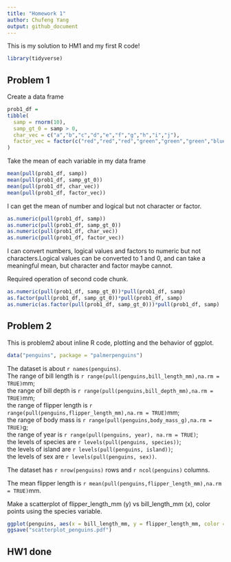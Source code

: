 ```yaml
---
title: "Homework 1"
author: Chufeng Yang
output: github_document
---
```


This is my solution to HM1 and my first R code!

```r
library(tidyverse)
```

## Problem 1

Create a data frame 

```r
prob1_df =
tibble(
  samp = rnorm(10),
  samp_gt_0 = samp > 0,
  char_vec = c("a","b","c","d","e","f","g","h","i","j"),
  factor_vec = factor(c("red","red","red","green","green","green","blue","blue","blue","blue"))
)
```

Take the mean of each variable in my data frame

```r
mean(pull(prob1_df, samp))
mean(pull(prob1_df, samp_gt_0))
mean(pull(prob1_df, char_vec))
mean(pull(prob1_df, factor_vec))
```

I can get the mean of number and logical but not character or factor.

```r
as.numeric(pull(prob1_df, samp))
as.numeric(pull(prob1_df, samp_gt_0))
as.numeric(pull(prob1_df, char_vec))
as.numeric(pull(prob1_df, factor_vec))
```

I can convert numbers, logical values and factors to numeric but not characters.Logical values can be converted to 1 and 0, and can take a meaningful mean, but character and factor maybe cannot.

Required operation of second code chunk.

```r
as.numeric(pull(prob1_df, samp_gt_0))*pull(prob1_df, samp)
as.factor(pull(prob1_df, samp_gt_0))*pull(prob1_df, samp)
as.numeric(as.factor(pull(prob1_df, samp_gt_0)))*pull(prob1_df, samp)
```

## Problem 2

This is problem2 about inline R code, plotting and the behavior of ggplot.

```r
data("penguins", package = "palmerpenguins")
```

The dataset is about `r names(penguins)`.  
The range of bill length is `r range(pull(penguins,bill_length_mm),na.rm = TRUE)`mm;  
the range of bill depth is `r range(pull(penguins,bill_depth_mm),na.rm = TRUE)`mm;  
the range of flipper length is `r range(pull(penguins,flipper_length_mm),na.rm = TRUE)`mm;  
the range of body mass is `r range(pull(penguins,body_mass_g),na.rm = TRUE)`g;  
the range of year is `r range(pull(penguins, year), na.rm = TRUE)`;  
the levels of species are `r levels(pull(penguins, species))`;  
the levels of island are `r levels(pull(penguins, island))`;  
the levels of sex are `r levels(pull(penguins, sex))`.  

The dataset has `r nrow(penguins)` rows and `r ncol(penguins)` columns. 

The mean flipper length is `r mean(pull(penguins,flipper_length_mm),na.rm = TRUE)`mm.  

Make a scatterplot of flipper_length_mm (y) vs bill_length_mm (x), color points using the species variable.

```r
ggplot(penguins, aes(x = bill_length_mm, y = flipper_length_mm, color = species)) + geom_point()
ggsave("scatterplot_penguins.pdf")
```

## HW1 done